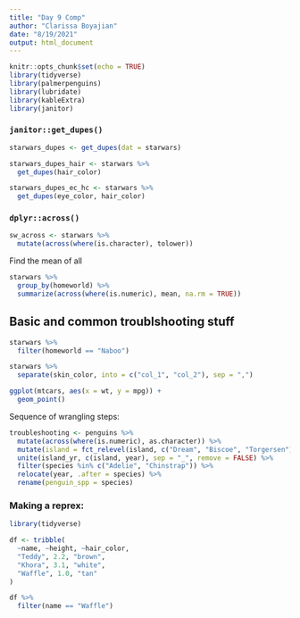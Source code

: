 ```yaml
---
title: "Day 9 Comp"
author: "Clarissa Boyajian"
date: "8/19/2021"
output: html_document
---
```


```r
knitr::opts_chunk$set(echo = TRUE)
library(tidyverse)
library(palmerpenguins)
library(lubridate)
library(kableExtra)
library(janitor)
```



### `janitor::get_dupes()`
```r
starwars_dupes <- get_dupes(dat = starwars)

starwars_dupes_hair <- starwars %>% 
  get_dupes(hair_color)

starwars_dupes_ec_hc <- starwars %>% 
  get_dupes(eye_color, hair_color)

```

### `dplyr::across()`

```r
sw_across <- starwars %>% 
  mutate(across(where(is.character), tolower))
```

Find the mean of all 
```r
starwars %>% 
  group_by(homeworld) %>% 
  summarize(across(where(is.numeric), mean, na.rm = TRUE))

```

## Basic and common troublshooting stuff
```r
starwars %>% 
  filter(homeworld == "Naboo")
```

```r
starwars %>% 
  separate(skin_color, into = c("col_1", "col_2"), sep = ",")

```

```r
ggplot(mtcars, aes(x = wt, y = mpg)) + 
  geom_point()
```

Sequence of wrangling steps:
```r
troubleshooting <- penguins %>% 
  mutate(across(where(is.numeric), as.character)) %>% 
  mutate(island = fct_relevel(island, c("Dream", "Biscoe", "Torgersen"))) %>% 
  unite(island_yr, c(island, year), sep = "_", remove = FALSE) %>% 
  filter(species %in% c("Adelie", "Chinstrap")) %>% 
  relocate(year, .after = species) %>% 
  rename(penguin_spp = species)
```


### Making a reprex:

```r
library(tidyverse)

df <- tribble(
  ~name, ~height, ~hair_color,
  "Teddy", 2.2, "brown",
  "Khora", 3.1, "white",
  "Waffle", 1.0, "tan"
)

df %>% 
  filter(name == "Waffle")


```














